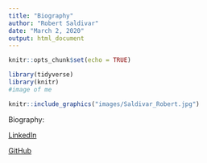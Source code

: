 ```yaml
---
title: "Biography"
author: "Robert Saldivar"
date: "March 2, 2020"
output: html_document
---
```


```r
knitr::opts_chunk$set(echo = TRUE)
```

```r
library(tidyverse)
library(knitr)
#image of me

knitr::include_graphics("images/Saldivar_Robert.jpg")

```


Biography:




[LinkedIn](https://www.linkedin.com/in/robert-saldivar-154a922b/)

[GitHub](https://github.com/robertsaldivar)